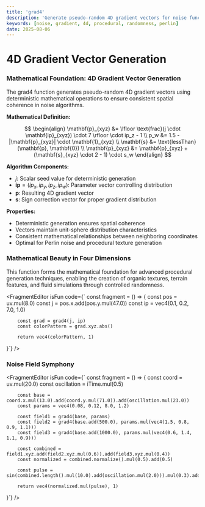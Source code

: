 ```yaml
---
title: 'grad4'
description: 'Generate pseudo-random 4D gradient vectors for noise functions with precise mathematical distribution'
keywords: [noise, gradient, 4d, procedural, randomness, perlin]
date: 2025-08-06
---
```



# 4D Gradient Vector Generation

### Mathematical Foundation: 4D Gradient Vector Generation

The grad4 function generates pseudo-random 4D gradient vectors using deterministic mathematical operations to ensure consistent spatial coherence in noise algorithms.

**Mathematical Definition:**

$$
\begin{align}
\mathbf{p}_{xyz} &= \lfloor \text{frac}(j \cdot \mathbf{ip}_{xyz}) \cdot 7 \rfloor \cdot ip_z - 1 \\
p_w &= 1.5 - |\mathbf{p}_{xyz}| \cdot \mathbf{1}_{xyz} \\
\mathbf{s} &= \text{lessThan}(\mathbf{p}, \mathbf{0}) \\
\mathbf{p}_{xyz} &= \mathbf{p}_{xyz} + (\mathbf{s}_{xyz} \cdot 2 - 1) \cdot s_w
\end{align}
$$

**Algorithm Components:**

- $j$: Scalar seed value for deterministic generation
- $\mathbf{ip} = (ip_x, ip_y, ip_z, ip_w)$: Parameter vector controlling distribution
- $\mathbf{p}$: Resulting 4D gradient vector
- $\mathbf{s}$: Sign correction vector for proper gradient distribution

**Properties:**

- Deterministic generation ensures spatial coherence
- Vectors maintain unit-sphere distribution characteristics
- Consistent mathematical relationships between neighboring coordinates
- Optimal for Perlin noise and procedural texture generation

### Mathematical Beauty in Four Dimensions

This function forms the mathematical foundation for advanced procedural generation techniques, enabling the creation of organic textures, terrain features, and fluid simulations through controlled randomness.

<FragmentEditor
        isFun
        code={`
const fragment = () => {
        const pos = uv.mul(8.0)
        const j = pos.x.add(pos.y.mul(47.0))
        const ip = vec4(0.1, 0.2, 7.0, 1.0)

        const grad = grad4(j, ip)
        const colorPattern = grad.xyz.abs()

        return vec4(colorPattern, 1)

}`}
/>

### Noise Field Symphony

<FragmentEditor
        isFun
        code={`
const fragment = () => {
        const coord = uv.mul(20.0)
        const oscillation = iTime.mul(0.5)

        const base = coord.x.mul(13.0).add(coord.y.mul(71.0)).add(oscillation.mul(23.0))
        const params = vec4(0.08, 0.12, 8.0, 1.2)

        const field1 = grad4(base, params)
        const field2 = grad4(base.add(500.0), params.mul(vec4(1.5, 0.8, 0.9, 1.1)))
        const field3 = grad4(base.add(1000.0), params.mul(vec4(0.6, 1.4, 1.1, 0.9)))

        const combined = field1.xyz.add(field2.xyz.mul(0.6)).add(field3.xyz.mul(0.4))
        const normalized = combined.normalize().mul(0.5).add(0.5)

        const pulse = sin(combined.length().mul(10.0).add(oscillation.mul(2.0))).mul(0.3).add(0.7)

        return vec4(normalized.mul(pulse), 1)

}`}
/>
